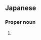 ==Japanese==
{{ja-kanjitab|気|美}}

===Proper noun===
{{ja-pos|proper|いきみ}}

# {{given name|female|lang=ja|sort=いきみ}}